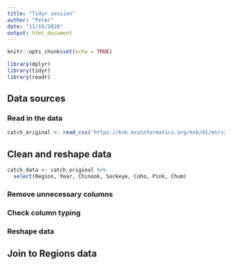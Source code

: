 ```yaml
---
title: "Tidyr session"
author: "Peter"
date: "11/16/2020"
output: html_document
---
```


```r
knitr::opts_chunk$set(echo = TRUE)
```


```r
library(dplyr)
library(tidyr)
library(readr)
```

## Data sources

### Read in the data

```r
catch_original <- read_csv('https://knb.ecoinformatics.org/knb/d1/mn/v2/object/df35b.302.1')
```


## Clean and reshape data

```r
catch_data <- catch_original %>% 
  select(Region, Year, Chinook, Sockeye, Coho, Pink, Chum)
```


### Remove unnecessary columns

### Check column typing

### Reshape data

## Join to Regions data
